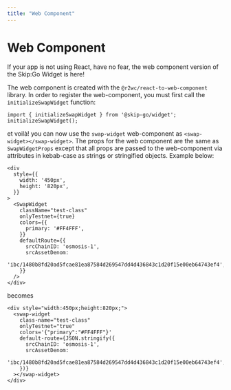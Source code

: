 ```yaml
---
title: "Web Component"
---
```


# Web Component

If your app is not using React, have no fear, the web component version of the Skip:Go Widget is here!

The web component is created with the `@r2wc/react-to-web-component` library.
In order to register the web-component, you must first call the `initializeSwapWidget` function:
```tsx
import { initializeSwapWidget } from '@skip-go/widget';
initializeSwapWidget();
```
et voilà! you can now use the `swap-widget` web-component as `<swap-widget></swap-widget>`.
The props for the web component are the same as `SwapWidgetProps` except that all props
are passed to the web-component via attributes in kebab-case as strings or stringified objects. Example below:
```tsx
<div
  style={{
    width: '450px',
    height: '820px',
  }}
>
  <SwapWidget
    className="test-class"
    onlyTestnet={true}
    colors={{
      primary: '#FF4FFF',
    }}
    defaultRoute={{
      srcChainID: 'osmosis-1',
      srcAssetDenom:
        'ibc/1480b8fd20ad5fcae81ea87584d269547dd4d436843c1d20f15e00eb64743ef4',
    }}
  />
</div>
```
becomes
```tsx
<div style="width:450px;height:820px;">
  <swap-widget
    class-name="test-class"
    onlyTestnet="true"
    colors='{"primary":"#FF4FFF"}'
    default-route={JSON.stringify({
      srcChainID: 'osmosis-1',
      srcAssetDenom:
        'ibc/1480b8fd20ad5fcae81ea87584d269547dd4d436843c1d20f15e00eb64743ef4',
    })}
  ></swap-widget>
</div>
```